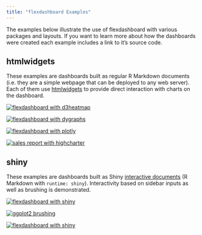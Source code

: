 ```yaml
---
title: "flexdashboard Examples"
---
```


The examples below illustrate the use of flexdashboard with various packages and layouts. If you want to learn more about how the dashboards were created each example includes a link to it's source code. 

## htmlwidgets

These examples are dashboards built as regular R Markdown documents (i.e. they are a simple webpage that can be deployed to any web server). Each of them use [htmlwidgets](http://www.htmlwidgets.org) to provide direct interaction with charts on the dashboard.

<div class="row">

<div class="col-md-4">
<a href="https://rstudio-pubs-static.s3.amazonaws.com/157935_d0e1071bfb3841a3bdf64c6bb5ed64af.html" class="thumbnail">
<img src="images/htmlwidgets-d3heatmap.png" alt="flexdashboard with d3heatmap">
</a>
</div>

<div class="col-md-4">
<a href="https://rstudio-pubs-static.s3.amazonaws.com/157936_b8de6c18b00240c6a42785ce8a1a1fdc.html" class="thumbnail">
<img src="images/dygraphs.png" alt="flexdashboard with dygraphs">
</a>
</div>

<div class="col-md-4">
<a href="https://rstudio-pubs-static.s3.amazonaws.com/157937_dc7c4031822441a88a05277d38f34f0e.html" class="thumbnail">
<img src="images/plotly.png" alt="flexdashboard with plotly">
</a>
</div>

</div>

<div class="row">

<div class="col-md-4">
<a href="https://beta.rstudioconnect.com/jjallaire/htmlwidgets-highcharter/" class="thumbnail">
<img src="images/highcharter.png" alt="sales report with highcharter">
</a>
</div>



</div>


## shiny

These examples are dashboards built as Shiny [interactive documents](http://shiny.rstudio.com/articles/interactive-docs.html) (R Markdown with `runtime: shiny`). Interactivity based on sidebar inputs as well as brushing is demonstrated.

<div class="row">

<div class="col-md-4">
<a href="https://jjallaire.shinyapps.io/shiny-biclust/" class="thumbnail">
<img src="images/shiny-biclust.png" alt="flexdashboard with shiny">
</a>
</div>

<div class="col-md-4">
<a href="https://jjallaire.shinyapps.io/shiny-ggplot2-brushing/" class="thumbnail">
<img src="images/shiny-ggplot2-brushing.png" alt="ggplot2 brushing">
</a>
</div>

<div class="col-md-4">
<a href="https://jjallaire.shinyapps.io/shiny-kmeans/" class="thumbnail">
<img src="images/shiny-dashboard.png" alt="flexdashboard with shiny">
</a>
</div>

</div>
